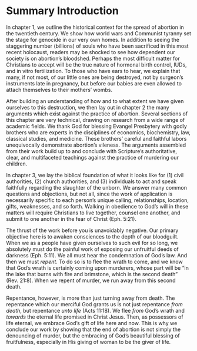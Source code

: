# Summary Introduction {-}

In chapter 1, we outline the historical context for the spread of abortion in the twentieth century. We show how world wars and Communist tyranny set the stage for genocide in our very own homes. In addition to seeing the staggering number (billions) of souls who have been sacrificed in this most recent holocaust, readers may be shocked to see how dependent our society is on abortion's bloodshed. Perhaps the most difficult matter for Christians to accept will be the true nature of hormonal birth control, IUDs, and in vitro fertilization. To those who have ears to hear, we explain that many, if not most, of our little ones are being destroyed, not by surgeon's instruments late in pregnancy, but before our babies are even allowed to attach themselves to their mothers' wombs.

After building an understanding of how and to what extent we have given ourselves to this destruction, we then lay out in chapter 2 the many arguments which exist against the practice of abortion. Several sections of this chapter are very technical, drawing on research from a wide range of academic fields. We thank God for blessing Evangel Presbytery with godly brothers who are experts in the disciplines of economics, biochemistry, law, classical studies, and medicine. These brothers' careful and faithful labors unequivocally demonstrate abortion's vileness. The arguments assembled from their work build up to and conclude with Scripture's authoritative, clear, and multifaceted teachings against the practice of murdering our children.

In chapter 3, we lay the biblical foundation of what it looks like for (1) civil authorities, (2) church authorities, and (3) individuals to act and speak faithfully regarding the slaughter of the unborn. We answer many common questions and objections, but not all, since the work of application is necessarily specific to each person's unique calling, relationships, location, gifts, weaknesses, and so forth. Walking in obedience to God's will in these matters will require Christians to live together, counsel one another, and submit to one another in the fear of Christ (Eph. 5:21).

The thrust of the work before you is unavoidably negative. Our primary objective here is to awaken consciences to the depth of our bloodguilt. When we as a people have given ourselves to such evil for so long, we absolutely must do the painful work of exposing our unfruitful deeds of darkness (Eph. 5:11). We all must hear the condemnation of God's law. And then we must *repent*. To do so is to flee the wrath to come, and we know that God's wrath is certainly coming upon murderers, whose part will be "in the lake that burns with fire and brimstone, which is the second death" (Rev. 21:8). When we repent of murder, we run away from this second death.

Repentance, however, is more than just turning away from death. The repentance which our merciful God grants us is not just repentance *from death*, but repentance *unto life* (Acts 11:18). We flee *from* God's wrath and *towards* the eternal life promised in Christ Jesus. Then, as possessors of life eternal, we embrace God's gift of life here and now. This is why we conclude our work by showing that the end of abortion is not simply the denouncing of murder, but the embracing of God's beautiful blessing of fruitfulness, especially in His giving of woman to be the giver of life.